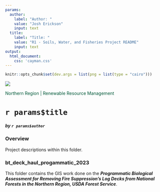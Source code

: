 ```yaml
---
params:
  author:
    label: "Author: "
    value: "Josh Erickson"
    input: text
  title:
    label: "Title: "
    value: "R1 - Soils, Water, and Fisheries Project README"
    input: text
output: 
  html_document:
    css: 'cayman.css'
---
```

```r
knitr::opts_chunk$set(dev.args = list(png = list(type = "cairo")))
```
<p id="logo"><img src="www/images/usda_usfs.png"></p>  
<span style="color:#005838">Northern Region | Renewable Resource Management</span>

# `r params$title`  
##### by `r params$author`  

### Overview    

Project descriptions within this folder.  

### bt_deck_haul_progammatic_2023  

This folder contains the GIS work done on the **_Programmatic Biological Assessment for Removing Fire Suppression’s Log Decks from National Forests in the Northern Region, USDA Forest Service_**. 
